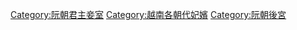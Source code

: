 [[Category:阮朝君主妾室|Category:阮朝君主妾室]]
[[Category:越南各朝代妃嬪|Category:越南各朝代妃嬪]]
[[Category:阮朝後宮|Category:阮朝後宮]]